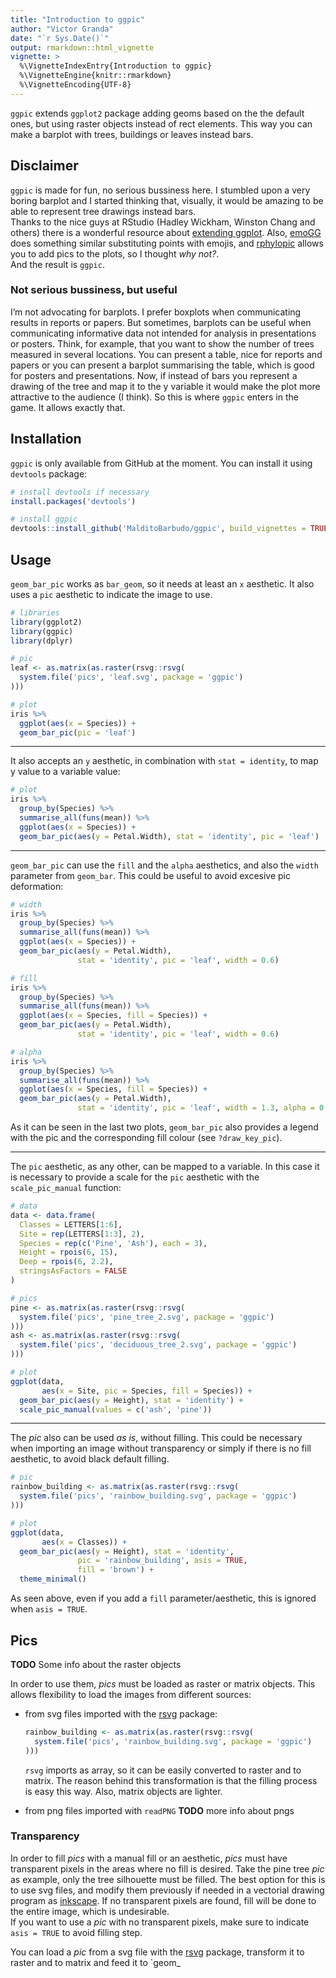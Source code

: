 ```yaml
---
title: "Introduction to ggpic"
author: "Victor Granda"
date: "`r Sys.Date()`"
output: rmarkdown::html_vignette
vignette: >
  %\VignetteIndexEntry{Introduction to ggpic}
  %\VignetteEngine{knitr::rmarkdown}
  %\VignetteEncoding{UTF-8}
---
```


`ggpic` extends `ggplot2` package adding geoms based on the the default ones, but
using raster objects instead of rect elements. This way you can make a barplot
with trees, buildings or leaves instead bars.

## Disclaimer

`ggpic` is made for fun, no serious bussiness here. I stumbled upon a very boring
barplot and I started thinking that, visually, it would be amazing to be able
to represent tree drawings instead bars.  
Thanks to the nice guys at RStudio (Hadley Wickham, Winston Chang and others)
there is a wonderful resource about
[extending ggplot](http://docs.ggplot2.org/dev/vignettes/extending-ggplot2.html).
Also, [emoGG](https://github.com/dill/emoGG) does something similar substituting
points with emojis, and [rphylopic](https://github.com/sckott/rphylopic) allows
you to add pics to the plots, so I thought *why not?*.  
And the result is `ggpic`.

### Not serious bussiness, but useful

I'm not advocating for barplots. I prefer boxplots when communicating results
in reports or papers. But sometimes, barplots can be useful when communicating
informative data not intended for analysis in presentations or posters. Think,
for example, that you want to show the number of trees measured in several
locations. You can present a table, nice for reports and papers or you can
present a barplot summarising the table, which is good for posters and
presentations. Now, if instead of bars you represent a drawing of the tree
and map it to the y variable it would make the plot more attractive to the
audience (I think). So this is where `ggpic` enters in the game. It allows
exactly that.

## Installation

`ggpic` is only available from GitHub at the moment. You can install it using
`devtools` package:

```r
# install devtools if necessary
install.packages('devtools')

# install ggpic
devtools::install_github('MalditoBarbudo/ggpic', build_vignettes = TRUE)
```

## Usage

`geom_bar_pic` works as `bar_geom`, so it needs at least an `x` aesthetic. It
also uses a `pic` aesthetic to indicate the image to use.

```r
# libraries
library(ggplot2)
library(ggpic)
library(dplyr)

# pic
leaf <- as.matrix(as.raster(rsvg::rsvg(
  system.file('pics', 'leaf.svg', package = 'ggpic')
)))

# plot
iris %>%
  ggplot(aes(x = Species)) +
  geom_bar_pic(pic = 'leaf')
```

***

It also accepts an `y` aesthetic, in combination with `stat = identity`, to map
y value to a variable value:

```r
# plot
iris %>%
  group_by(Species) %>%
  summarise_all(funs(mean)) %>%
  ggplot(aes(x = Species)) +
  geom_bar_pic(aes(y = Petal.Width), stat = 'identity', pic = 'leaf')
```

***

`geom_bar_pic` can use the `fill` and the `alpha` aesthetics, and also the
`width` parameter from `geom_bar`. This could be useful to avoid excesive
pic deformation:

```r
# width
iris %>%
  group_by(Species) %>%
  summarise_all(funs(mean)) %>%
  ggplot(aes(x = Species)) +
  geom_bar_pic(aes(y = Petal.Width),
               stat = 'identity', pic = 'leaf', width = 0.6)

# fill
iris %>%
  group_by(Species) %>%
  summarise_all(funs(mean)) %>%
  ggplot(aes(x = Species, fill = Species)) +
  geom_bar_pic(aes(y = Petal.Width),
               stat = 'identity', pic = 'leaf', width = 0.6)

# alpha
iris %>%
  group_by(Species) %>%
  summarise_all(funs(mean)) %>%
  ggplot(aes(x = Species, fill = Species)) +
  geom_bar_pic(aes(y = Petal.Width),
               stat = 'identity', pic = 'leaf', width = 1.3, alpha = 0.5)
```

As it can be seen in the last two plots, `geom_bar_pic` also provides a
legend with the pic and the corresponding fill colour (see `?draw_key_pic`).

***

The `pic` aesthetic, as any other, can be mapped to a variable. In this case it is
necessary to provide a scale for the `pic` aesthetic with the `scale_pic_manual`
function:

```r
# data
data <- data.frame(
  Classes = LETTERS[1:6],
  Site = rep(LETTERS[1:3], 2),
  Species = rep(c('Pine', 'Ash'), each = 3),
  Height = rpois(6, 15),
  Deep = rpois(6, 2.2),
  stringsAsFactors = FALSE
)

# pics
pine <- as.matrix(as.raster(rsvg::rsvg(
  system.file('pics', 'pine_tree_2.svg', package = 'ggpic')
)))
ash <- as.matrix(as.raster(rsvg::rsvg(
  system.file('pics', 'deciduous_tree_2.svg', package = 'ggpic')
)))

# plot
ggplot(data,
       aes(x = Site, pic = Species, fill = Species)) +
  geom_bar_pic(aes(y = Height), stat = 'identity') +
  scale_pic_manual(values = c('ash', 'pine'))
```

***

The *pic* also can be used *as is*, without filling. This could be necessary when
importing an image without transparency or simply if there is no fill
aesthetic, to avoid black default filling.

```r
# pic
rainbow_building <- as.matrix(as.raster(rsvg::rsvg(
  system.file('pics', 'rainbow_building.svg', package = 'ggpic')
)))

# plot
ggplot(data,
       aes(x = Classes)) +
  geom_bar_pic(aes(y = Height), stat = 'identity',
               pic = 'rainbow_building', asis = TRUE,
               fill = 'brown') +
  theme_minimal()
```

As seen above, even if you add a `fill` parameter/aesthetic, this is ignored when
`asis = TRUE`.

## Pics

**TODO** Some info about the raster objects

In order to use them, *pics* must be loaded as raster or matrix objects. This
allows flexibility to load the images from different sources:

  + from svg files imported with the
    [rsvg](https://cran.r-project.org/web/packages/rsvg/index.html) package:
    
    ```r
    rainbow_building <- as.matrix(as.raster(rsvg::rsvg(
      system.file('pics', 'rainbow_building.svg', package = 'ggpic')
    )))
    ```
    
    `rsvg` imports as array, so it can be easily converted to raster and to
    matrix. The reason behind this transformation is that the filling process
    is easy this way. Also, matrix objects are lighter.
  
  + from png files imported with `readPNG`
  **TODO** more info about pngs

### Transparency

In order to fill *pics* with a manual fill or an aesthetic, *pics* must have
transparent pixels in the areas where no fill is desired. Take the pine tree
*pic* as example, only the tree silhouette must be filled. The best option
for this is to use svg files, and modify them previously if needed in a vectorial
drawing program as [inkscape](https://inkscape.org). If no transparent pixels
are found, fill will be done to the entire image, which is undesirable.  
If you want to use a *pic* with no transparent pixels, make sure to indicate
`asis = TRUE` to avoid filling step.


You can load
a *pic* from a svg file with the
[rsvg](https://cran.r-project.org/web/packages/rsvg/index.html) package, transform
it to raster and to matrix and feed it to `geom_